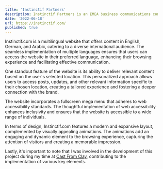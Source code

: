```yaml
---
title: 'Instinctif Partners'
description: Instinctif Partners is an EMEA business communications consultancy.
date: '2022-06-18'
url: https://instinctif.com/
published: true
---
```


Instinctif.com is a multilingual website that offers content in English, German, and Arabic, catering to a diverse international audience. The seamless implementation of multiple languages ensures that users can access the website in their preferred language, enhancing their browsing experience and facilitating effective communication.

One standout feature of the website is its ability to deliver relevant content based on the user's selected location. This personalized approach allows users to access posts, updates, and other relevant information specific to their chosen location, creating a tailored experience and fostering a deeper connection with the brand.

The website incorporates a fullscreen mega menu that adheres to web accessibility standards. The thoughtful implementation of web accessibility enhances inclusivity and ensures that the website is accessible to a wide range of individuals.

In terms of design, Instinctif.com features a modern and expansive layout, complemented by visually appealing animations. The animations add an engaging and dynamic element to the browsing experience, capturing the attention of visitors and creating a memorable impression.

Lastly, it's important to note that I was involved in the development of this project during my time at [Cast From Clay](https://castfromclay.co.uk/), contributing to the implementation of various key elements.

